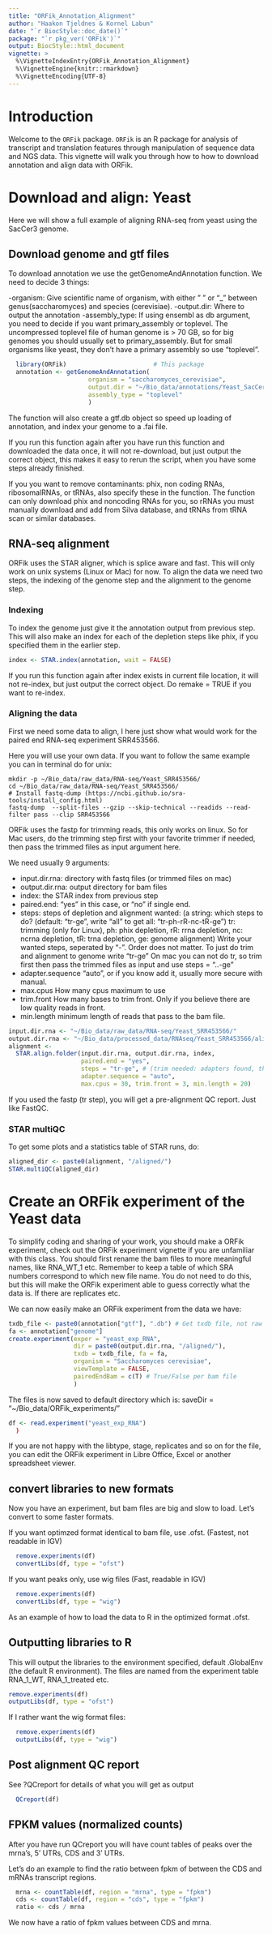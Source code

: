 ```yaml
---
title: "ORFik_Annotation_Alignment"
author: "Haakon Tjeldnes & Kornel Labun"
date: "`r BiocStyle::doc_date()`"
package: "`r pkg_ver('ORFik')`"
output: BiocStyle::html_document
vignette: >
  %\VignetteIndexEntry{ORFik_Annotation_Alignment}
  %\VignetteEngine{knitr::rmarkdown}
  %\VignetteEncoding{UTF-8}
---
```


# Introduction

Welcome to the `ORFik` package. 
`ORFik` is an R package for analysis of transcript and translation features through manipulation of sequence data and NGS data.
This vignette will walk you through how to how to download annotation and align data with ORFik.

# Download and align: Yeast
Here we will show a full example of aligning RNA-seq from yeast using the SacCer3 genome.

## Download genome and gtf files
To download annotation we use the getGenomeAndAnnotation function.
We need to decide 3 things:

-organism: Give scientific name of organism, with either " " or "_" between
genus(saccharomyces) and species (cerevisiae).
-output.dir: Where to output the annotation
-assembly_type: If using ensembl as db argument, you need to decide if you want primary_assembly or toplevel. The uncompressed toplevel file of human genome is > 70 GB, so for big genomes you should usually set to primary_assembly. But for small organisms like yeast, they don't have a primary assembly so use "toplevel".

```r
  library(ORFik)                        # This package
  annotation <- getGenomeAndAnnotation(
                      organism = "saccharomyces_cerevisiae", 
                      output.dir = "~/Bio_data/annotations/Yeast_SacCer3/",
                      assembly_type = "toplevel"
                      )
```
The function will also create a gtf.db object so speed up loading of annotation, and index your genome to a .fai file. 

If you run this function again after you have run this function and downloaded the data once, it will not re-download, but just output the correct object, this makes it easy to rerun the script, when you have some steps already finished.

If you you want to remove contaminants: phix, non coding RNAs, ribosomalRNAs, or tRNAs, also specify these in the function. The function can only download phix and
noncoding RNAs for you, so rRNAs you must manually download and add from Silva database, and tRNAs from tRNA scan or similar databases. 

## RNA-seq alignment
ORFik uses the STAR aligner, which is splice aware and fast. This will only work on unix systems (Linux or Mac) for now.
To align the data we need two steps, the indexing of the genome step and the 
alignment to the genome step.

### Indexing
To index the genome just give it the annotation output from previous step. This will also make an index for each of the depletion steps like phix, if you specified them in the earlier step.
```r
index <- STAR.index(annotation, wait = FALSE)
```
If you run this function again after index exists in current file location, it will not re-index, but just output the correct object. Do remake = TRUE if you want to re-index.

### Aligning the data
First we need some data to align, I here just show what would work for the paired end RNA-seq experiment SRR453566.

Here you will use your own data. If you want to follow the same example you can in terminal do for unix:
```{}
mkdir -p ~/Bio_data/raw_data/RNA-seq/Yeast_SRR453566/
cd ~/Bio_data/raw_data/RNA-seq/Yeast_SRR453566/
# Install fastq-dump (https://ncbi.github.io/sra-tools/install_config.html)
fastq-dump  --split-files --gzip --skip-technical --readids --read-filter pass --clip SRR453566 
```

ORFik uses the fastp for trimming reads, this only works on linux. So for Mac users, do the trimming step first with your favorite trimmer if needed, then pass the trimmed files as input argument here. 

We need usually 9 arguments:

- input.dir.rna: directory with fastq files (or trimmed files on mac)
- output.dir.rna: output directory for bam files
- index: the STAR index from previous step
- paired.end: "yes" in this case, or "no" if single end.
- steps: steps of depletion and alignment wanted:
		(a string: which steps to do? (default: "tr-ge", write "all" to get all: "tr-ph-rR-nc-tR-ge")
			 tr: trimming (only for Linux), ph: phix depletion, rR: rrna depletion,
			 nc: ncrna depletion, tR: trna depletion, ge: genome alignment)
		Write your wanted steps, seperated by "-". Order does not matter.
		To just do trim and alignment to genome write "tr-ge"
		On mac you can not do tr, so trim first then pass the trimmed files as input and use steps = "..-ge"
- adapter.sequence "auto", or if you know add it, usually more secure with manual. 
- max.cpus How many cpus maximum to use
- trim.front How many bases to trim front. Only if you believe there are low quality reads in front.
- min.length minimum length of reads that pass to the bam file. 

```r
input.dir.rna <- "~/Bio_data/raw_data/RNA-seq/Yeast_SRR453566/"
output.dir.rna <- "~/Bio_data/processed_data/RNAseq/Yeast_SRR453566/aligned_sacCer3/"
alignment <- 
  STAR.align.folder(input.dir.rna, output.dir.rna, index,
                    paired.end = "yes",
                    steps = "tr-ge", # (trim needed: adapters found, then genome)
                    adapter.sequence = "auto",
                    max.cpus = 30, trim.front = 3, min.length = 20)
```
If you used the fastp (tr step), you will get a pre-alignment QC report. Just like FastQC.

### STAR multiQC
To get some plots and a statistics table of STAR runs, do:
```r
aligned_dir <- paste0(alignment, "/aligned/")
STAR.multiQC(aligned_dir)
```


# Create an ORFik experiment of the Yeast data
To simplify coding and sharing of your work, you should make a ORFik experiment, check out the ORFik experiment vignette if you are unfamiliar with this class.
You should first rename the bam files to more meaningful names, like RNA_WT_1 etc. Remember to keep a table of which SRA numbers correspond to which new file name. You do not need to do this, but this will make the ORFik experiment able to guess correctly what the data is. If there are replicates etc. 

We can now easily make an ORFik experiment from the data we have:

```r
txdb_file <- paste0(annotation["gtf"], ".db") # Get txdb file, not raw gtf
fa <- annotation["genome"]
create.experiment(exper = "yeast_exp_RNA",
                  dir = paste0(output.dir.rna, "/aligned/"),
                  txdb = txdb_file, fa = fa, 
                  organism = "Saccharomyces cerevisiae",
                  viewTemplate = FALSE, 
                  pairedEndBam = c(T) # True/False per bam file
                  )
```

The files is now saved to default directory which is: saveDir = "~/Bio_data/ORFik_experiments/"

```r
df <- read.experiment("yeast_exp_RNA")
  )
```
If you are not happy with the libtype, stage, replicates and so on for the file, you can edit the ORFik experiment in Libre Office, Excel or another spreadsheet viewer. 

## convert libraries to new formats
Now you have an experiment, but bam files are big and slow to load. Let's convert to some faster formats.

If you want optimzed format identical to bam file, use .ofst. (Fastest, not readable in IGV)
```r
  remove.experiments(df)
  convertLibs(df, type = "ofst")
```
If you want peaks only, use wig files (Fast, readable in IGV)
```r
  remove.experiments(df)
  convertLibs(df, type = "wig")
```

As an example of how to load the data to R in the optimized format .ofst.

## Outputting libraries to R
This will output the libraries to the environment specified, default .GlobalEnv (the default R environment). The files are named from the experiment table RNA_1_WT, RNA_1_treated etc. 

```r
remove.experiments(df)
outputLibs(df, type = "ofst")
```
If I rather want the wig format files:
```r
  remove.experiments(df)
  outputLibs(df, type = "wig")
```

## Post alignment QC report
See ?QCreport for details of what you will get as output
```r
  QCreport(df)
```

## FPKM values (normalized counts)
After you have run QCreport you will have count tables of peaks over the mrna's, 5' UTRs, CDS and 3' UTRs.

Let's do an example to find the ratio between fpkm of between the CDS and mRNAs transcript regions.

```r
  mrna <- countTable(df, region = "mrna", type = "fpkm")
  cds <- countTable(df, region = "cds", type = "fpkm")
  ratio <- cds / mrna
```
We now have a ratio of fpkm values between CDS and mrna.
